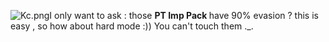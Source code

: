 [[File:Kc.png|thumb]]I only want to ask : those '''PT Imp Pack '''have 90% evasion ? this is easy , so how about hard mode :)) You can't touch them ._.  <ac_metadata title="Try E3 easy in ABFEGIHK" related_topics="Fall 2015 Event" lastmove="1449620280"> </ac_metadata>